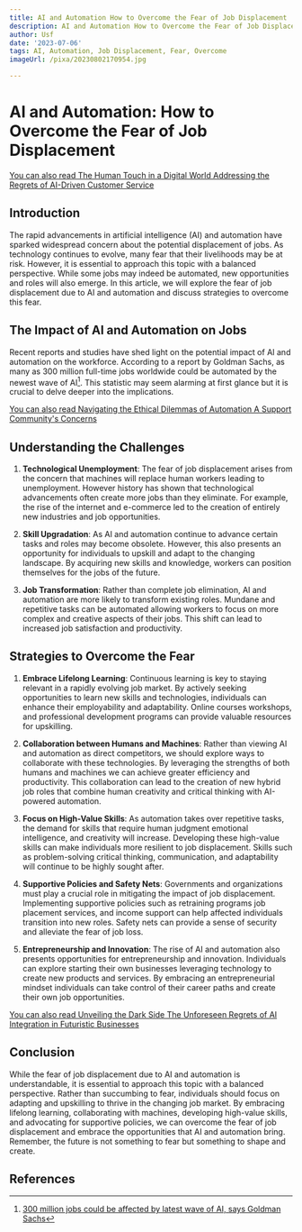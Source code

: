 ```yaml
---
title: AI and Automation How to Overcome the Fear of Job Displacement
description: AI and Automation How to Overcome the Fear of Job Displacement
author: Usf
date: '2023-07-06'
tags: AI, Automation, Job Displacement, Fear, Overcome
imageUrl: /pixa/20230802170954.jpg

---
```

# AI and Automation:  How  to Overcome the Fear of Job Displacement

[You can also read The Human Touch  in  a Digital World Addressing the  Regrets of AI-Driven Customer Service](The%20Human%20Touch%20in%20a%20Digital%20World%20Addressing%20the%20Regrets%20of%20AI-Driven%20Customer%20Service)


## Introduction

The rapid advancements in artificial intelligence  (AI)  and automation have sparked widespread concern about the potential displacement of jobs. As technology continues to evolve, many fear that their livelihoods may  be at risk. However, it is essential to approach this  topic with a balanced  perspective.  While some jobs may indeed be automated, new opportunities and roles will also emerge.  In this article, we will explore the fear of job displacement due to AI and automation and discuss strategies to overcome this fear.

## The Impact of AI and  Automation on Jobs

Recent reports and studies have shed  light on the potential impact of AI and automation on the workforce. According to a report by Goldman Sachs,  as many as 300 million full-time jobs worldwide could be automated by the newest wave of AI[^1^]. This statistic may seem  alarming at first glance but it is crucial to  delve deeper into the  implications.

[You can also read Navigating the Ethical Dilemmas of Automation A Support Community's Concerns](Navigating%20the%20Ethical%20Dilemmas%20of%20Automation%20A%20Support%20Community%27s%20Concerns)


## Understanding the Challenges

1. **Technological Unemployment**: The  fear of  job displacement arises from the concern that machines  will replace  human workers leading to unemployment. However history has shown that technological advancements often create more jobs than they eliminate. For example, the rise of the internet and e-commerce led to the creation of entirely new industries and  job opportunities.

2. **Skill Upgradation**: As  AI  and automation continue to  advance certain tasks and roles  may become obsolete. However, this also presents an opportunity for  individuals to upskill and adapt to the changing landscape.  By acquiring new skills and knowledge, workers can position themselves for the jobs of the future.

3. **Job Transformation**:  Rather than complete job elimination, AI and automation are more likely to transform existing roles. Mundane and repetitive tasks can be automated allowing workers to focus  on more complex and creative aspects of their jobs. This shift  can lead to increased  job  satisfaction and productivity.

##  Strategies to Overcome the Fear

1.  **Embrace Lifelong Learning**: Continuous learning  is key to staying relevant in a rapidly evolving job  market. By actively seeking opportunities to learn new skills and technologies, individuals can enhance their employability and adaptability. Online courses workshops, and professional development programs can provide  valuable resources for upskilling.

2. **Collaboration  between Humans and Machines**: Rather than viewing AI and automation as direct competitors, we  should explore ways to collaborate  with these technologies.  By leveraging the strengths of both humans and machines we can achieve greater efficiency and productivity.  This collaboration can lead to  the creation of  new  hybrid job roles that combine human creativity and critical thinking with AI-powered automation.

3. **Focus on High-Value Skills**: As  automation takes over repetitive tasks, the demand for skills  that require human judgment emotional intelligence, and  creativity will increase.  Developing these high-value skills can make individuals more resilient to job displacement. Skills such as problem-solving critical thinking, communication, and adaptability will continue to be highly sought after.

4. **Supportive Policies and  Safety Nets**: Governments and organizations must play a crucial role in  mitigating  the  impact of job  displacement. Implementing supportive policies  such as retraining programs job placement services,  and income support can help affected individuals transition into new roles. Safety  nets can provide a sense of security and  alleviate the fear of job loss.

5. **Entrepreneurship and  Innovation**: The  rise of AI and automation also presents  opportunities for entrepreneurship and innovation. Individuals can explore starting their own  businesses leveraging technology to create new products and services. By embracing an entrepreneurial mindset individuals can take control of their career paths and create their own job opportunities.

[You can also read Unveiling the Dark Side The Unforeseen Regrets of AI Integration in Futuristic Businesses](Unveiling%20the%20Dark%20Side%20The%20Unforeseen%20Regrets%20of%20AI%20Integration%20in%20Futuristic%20Businesses)


## Conclusion

While the fear of job displacement due to AI and automation is  understandable, it is essential to approach this topic with a balanced perspective. Rather than succumbing to fear, individuals  should focus on adapting and upskilling to thrive in  the changing  job market. By embracing  lifelong learning, collaborating with machines, developing high-value skills, and advocating for supportive policies, we can overcome the fear of job displacement and embrace the opportunities that AI and automation bring. Remember, the future is  not something to fear but something to shape and create.

## References

[^1^]: [300 million jobs could be affected  by latest wave of AI, says  Goldman Sachs](https://www.cnn.com/2023/03/29/tech/chatgpt-ai-automation-jobs-impact-intl-hnk/index.html)
[^2^]: [AI coming for your job? ChatGPT renews fears](https://abcnews.go.com/Business/ai-coming-job-chatgpt-renews-fears/story?id=97079982)
[^3^]: [AI and robots fuel new  job displacement fears](https://www.axios.com/2023/03/29/robots-jobs-chatgpt-generative-ai)
[^4^]: [The A.I. Revolution Will  Change Work. Nobody Agrees  How.](https://www.nytimes.com/2023/06/10/business/ai-jobs-work.html)
[^5^]: [AI could replace equivalent  of 300 million jobs - report](https://www.bbc.com/news/technology-65102150)